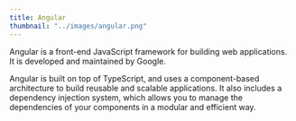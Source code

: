 ```yaml
---
title: Angular
thumbnail: "../images/angular.png"
---
```


Angular is a front-end JavaScript framework for building web applications.
It is developed and maintained by Google.

Angular is built on top of TypeScript, and uses a component-based architecture to build reusable and scalable applications.
It also includes a dependency injection system, which allows you to manage the dependencies of your components in a modular and efficient way.
